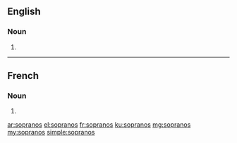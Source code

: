 ==English==

===Noun===
{{head|en|plural}}

# {{plural of|soprano|lang=en|nocat=1}}

----

==French==

===Noun===
{{head|fr|plural}}

# {{plural of|soprano|lang=fr|nocat=1}}

[[ar:sopranos]]
[[el:sopranos]]
[[fr:sopranos]]
[[ku:sopranos]]
[[mg:sopranos]]
[[my:sopranos]]
[[simple:sopranos]]